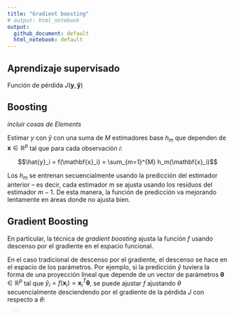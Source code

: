 ```yaml
---
title: "Gradient boosting"
# output: html_notebook
output: 
  github_document: default
  html_notebook: default
---
```


## Aprendizaje supervisado

Función de pérdida $J(\mathbf{y},\mathbf{\hat{y}})$

## Boosting

*incluir cosas de Elements*

Estimar $y$ con $\hat{y}$ con una suma de $M$ estimadores base $h_m$ que dependen de $\mathbf{x} \in \mathbb{R}^p$ tal que para cada observación $i$:

$$\hat{y}_i = f(\mathbf{x}_i) = \sum_{m=1}^{M} h_m(\mathbf{x}_i)$$

Los $h_m$ se entrenan secuencialmente usando la predicción del estimador anterior -- es decir, cada estimador $m$ se ajusta usando los residuos del estimador $m-1$. De esta manera, la función de predicción va mejorando lentamente en áreas donde no ajusta bien.

## Gradient Boosting

En particular, la técnica de *gradient boosting* ajusta la función $f$ usando descenso por el gradiente en el espacio funcional.

En el caso tradicional de descenso por el gradiente, el descenso se hace en el espacio de los parámetros. Por ejemplo, si la predicción $\hat{y}$ tuviera la forma de una proyección lineal que depende de un vector de parámetros $\mathbf{\theta} \in \mathbb{R}^p$ tal que $\hat{y}_i = f(\mathbf{x}_i) = \mathbf{x}_i^T\mathbf{\theta}$, se puede ajustar $f$ ajustando $\theta$ secuencialmente desciendendo por el gradiente de la pérdida $J$ con respecto a $\theta$: 

$$ \mathbf{\theta}^{(m)} = \mathbf{\theta}^{(m-1)} - \eta \frac{\partial J}{\partial \mathbf{\theta}^{(m-1)}} $$

donde $\eta$ representa la tasa de aprendizaje --es decir, el tamaño del ajuste que se realiza en la dirección del gradiente-- y $\theta$ se inicializa en valores al azar. Desde luego, la forma específica que tome la derivada $\frac{\partial J}{\partial \mathbf{\theta}^{(m)}}$ dependerá de la función de pérdida elegida. El vector $\theta$ que se obtiene luego de $M$ iteraciones puede usarse para predecir cualquier set de observaciones. 

En algunos modelos el vector de predicciones $\mathbf{\hat{y}}$ no depende de parámetros con respecto a los cuales se puedan tomar derivadas. Este el caso de los CART. En este contexto el objetivo $J$ se puede optimizar secuencialmente usando el gradiente de $J$ con respecto a las predicciones $\mathbf{\hat{y}}$ tal que:

$$ \mathbf{\hat{y}}^{(m)} = \mathbf{\hat{y}}^{(m-1)} - \eta \frac{\partial J}{\partial \mathbf{\hat{y}}^{(m-1)}} $$

donde $\mathbf{\hat{y}}$ se iniciliza en valores al azar.

Sin embargo esta forma de descender por el gradiente no devuelve ninguna forma funcional que se pueda aplicar a nuevas observaciones. Solo nos permite obtener predicciones $\hat{y}_i$ para las mismas observaciones $i$ con las que se realiza la optimización. De hecho, lo único que estamos haciendo es corregir $\mathbf\hat{y}}$ iterativamente hasta que resulte ser igual a $\mathbf{y}$ y la pérdida sea igual a 0 en los datos de entrenamiento. 

Este problema se puede resolver de la siguiete manera:

En lugar de actualizar las predicciones con el verdadero valor del gradiente según las datos de entrenamiento, se puede entrenar un modelo en cada iteración que estime esta dirección. Estos modelos son los estimadores base $h_m$ de *boosting*. También se conocen como *weak learners* porque es necesario usar modelos poco complejos para evitar el sobreajuste. En el caso de *Gradient Boosted Trees* son CARTs.

Definiendo $r^{(m-1)}=\frac{\partial J}{\partial \mathbf{\hat{y}}^{(m-1)}}$ podemos redefinir la ecuación de ajuste como:

$$ \mathbf{\hat{y}}^{(m)} = \mathbf{\hat{y}}^{(m-1)} - \eta h_{m}(\mathbf{x}) $$

Cada estimador $h_m$ de la fórmula de predicción de boosting $\hat{y}_i = f(\mathbf{x}_i) = \sum_{m=1}^{M} h_m(\mathbf{x}_i)$ aprende un *mapping* de ${\mathbf{x}}$ hacia $r^{(m-1)}$. La magnitud de las predicciones de $h_m$ en cada iteración dependerá obviamente de la magnitud de los gradientes $r^{(m-1)}$ durante el entrenamiento, que decrecen tendencialmente a medida que crece $m$. De hecho, los gradientes pueden entenderse como residuos generalizados entre $\mathbf{y}$ y $\mathbf{\hat{y}}$ que aplican a cualquier función de pérdida.  

## Gradient Boosted Trees

*incluir características de los árboles en la optimización -- ver Chen y Elements*

## Extensiones

### Regularización

### Subsampling

## Hiperparámetros

Dada una función de pérdida podemos definir los siguientes hiperparámetros de Gradient Boosted Trees hasta el momento:

- Número de iteraciones $M$

- Tasa de aprendizaje $\eta$

- """Tamaño""" de los árboles $XXX$

- """Regularización"""

- """Subsampling"""


## Implementaciones


### XGBoost


### LightGBM

## Referencias

- https://web.stanford.edu/~hastie/ElemStatLearn/
- https://explained.ai/gradient-boosting/
- http://nicolas-hug.com/blog/gradient_boosting_descent
- https://homes.cs.washington.edu/~tqchen/pdf/BoostedTree.pdf
